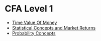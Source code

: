 # CFA Level 1

* [Time Value Of Money](./time-value-of-money)
* [Statistical Concepts and Market Returns](./statistical-concepts-and-market-returns)
* [Probability Concepts](./probability-concepts)